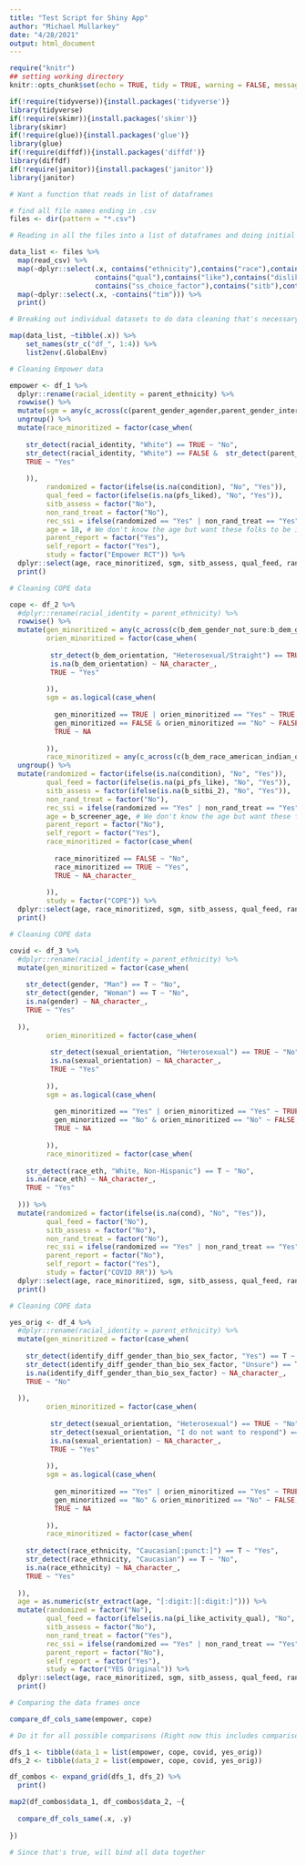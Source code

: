```yaml
---
title: "Test Script for Shiny App"
author: "Michael Mullarkey"
date: "4/28/2021"
output: html_document
---
```


```r
require("knitr")
## setting working directory
knitr::opts_chunk$set(echo = TRUE, tidy = TRUE, warning = FALSE, message = FALSE, include = FALSE)

```

```r

if(!require(tidyverse)){install.packages('tidyverse')}
library(tidyverse)
if(!require(skimr)){install.packages('skimr')}
library(skimr)
if(!require(glue)){install.packages('glue')}
library(glue)
if(!require(diffdf)){install.packages('diffdf')}
library(diffdf)
if(!require(janitor)){install.packages('janitor')}
library(janitor)

```

```r

# Want a function that reads in list of dataframes

# find all file names ending in .csv 
files <- dir(pattern = "*.csv")

# Reading in all the files into a list of dataframes and doing initial selecting down of variables relevant to the dashboard

data_list <- files %>%
  map(read_csv) %>% 
  map(~dplyr::select(.x, contains("ethnicity"),contains("race"),contains("age"),contains("sex"),contains("gender"),contains("orientation"),contains("cond"),
                     contains("qual"),contains("like"),contains("dislike"),contains("pfs"),contains("pswq"),contains("cdi"),contains("idas"),contains("phq"),contains("mfq"),
                     contains("ss_choice_factor"),contains("sitb"),contains("identify_diff_gender_than_bio_sex_factor"))) %>% 
  map(~dplyr::select(.x, -contains("tim"))) %>% 
  print()

# Breaking out individual datasets to do data cleaning that's necessary for individual dataframes https://stackoverflow.com/questions/59169631/split-a-list-into-separate-data-frame-in-r

map(data_list, ~tibble(.x)) %>%
    set_names(str_c("df_", 1:4)) %>% 
    list2env(.GlobalEnv)

```

```r

# Cleaning Empower data

empower <- df_1 %>% 
  dplyr::rename(racial_identity = parent_ethnicity) %>% 
  rowwise() %>% 
  mutate(sgm = any(c_across(c(parent_gender_agender,parent_gender_intersex, parent_gender_other:parent_gender_notsure)))) %>% 
  ungroup() %>% 
  mutate(race_minoritized = factor(case_when(
    
    str_detect(racial_identity, "White") == TRUE ~ "No",
    str_detect(racial_identity, "White") == FALSE &  str_detect(parent_ethnicity_other_text, "white") ~ "No",
    TRUE ~ "Yes"
    
    )),
         randomized = factor(ifelse(is.na(condition), "No", "Yes")),
         qual_feed = factor(ifelse(is.na(pfs_liked), "No", "Yes")),
         sitb_assess = factor("No"),
         non_rand_treat = factor("No"),
         rec_ssi = ifelse(randomized == "Yes" | non_rand_treat == "Yes", "Yes", "No"),
         age = 18, # We don't know the age but want these folks to be included in the dashboard for folks looking for adults
         parent_report = factor("Yes"),
         self_report = factor("Yes"),
         study = factor("Empower RCT")) %>% 
  dplyr::select(age, race_minoritized, sgm, sitb_assess, qual_feed, randomized, non_rand_treat, rec_ssi, self_report, parent_report, study) %>% 
  print()

```

```r

# Cleaning COPE data

cope <- df_2 %>% 
  #dplyr::rename(racial_identity = parent_ethnicity) %>% 
  rowwise() %>% 
  mutate(gen_minoritized = any(c_across(c(b_dem_gender_not_sure:b_dem_gender_male_to_female_transgender_mtf, b_dem_gender_transgender))),
         orien_minoritized = factor(case_when(
           
          str_detect(b_dem_orientation, "Heterosexual/Straight") == TRUE ~ "No",
          is.na(b_dem_orientation) ~ NA_character_,
          TRUE ~ "Yes"
           
         )),
         sgm = as.logical(case_when(
           
           gen_minoritized == TRUE | orien_minoritized == "Yes" ~ TRUE,
           gen_minoritized == FALSE & orien_minoritized == "No" ~ FALSE,
           TRUE ~ NA
           
         )),
         race_minoritized = any(c_across(c(b_dem_race_american_indian_or_alaska_native:b_dem_race_native_hawaiian_or_other_pacific_islander, b_dem_race_black_african_american,b_dem_race_other_specify)))) %>% 
  ungroup() %>% 
  mutate(randomized = factor(ifelse(is.na(condition), "No", "Yes")),
         qual_feed = factor(ifelse(is.na(pi_pfs_like), "No", "Yes")),
         sitb_assess = factor(ifelse(is.na(b_sitbi_2), "No", "Yes")),
         non_rand_treat = factor("No"),
         rec_ssi = ifelse(randomized == "Yes" | non_rand_treat == "Yes", "Yes", "No"),
         age = b_screener_age, # We don't know the age but want these folks to be included in the dashboard for folks looking for adults
         parent_report = factor("No"),
         self_report = factor("Yes"),
         race_minoritized = factor(case_when(
           
           race_minoritized == FALSE ~ "No",
           race_minoritized == TRUE ~ "Yes",
           TRUE ~ NA_character_
           
         )),
         study = factor("COPE")) %>% 
  dplyr::select(age, race_minoritized, sgm, sitb_assess, qual_feed, randomized, non_rand_treat, rec_ssi, self_report, parent_report, study) %>% 
  print()


```
```r

# Cleaning COPE data

covid <- df_3 %>% 
  #dplyr::rename(racial_identity = parent_ethnicity) %>% 
  mutate(gen_minoritized = factor(case_when(
    
    str_detect(gender, "Man") == T ~ "No",
    str_detect(gender, "Woman") == T ~ "No",
    is.na(gender) ~ NA_character_,
    TRUE ~ "Yes"
    
  )),
         orien_minoritized = factor(case_when(
           
          str_detect(sexual_orientation, "Heterosexual") == TRUE ~ "No",
          is.na(sexual_orientation) ~ NA_character_,
          TRUE ~ "Yes"
           
         )),
         sgm = as.logical(case_when(
           
           gen_minoritized == "Yes" | orien_minoritized == "Yes" ~ TRUE,
           gen_minoritized == "No" & orien_minoritized == "No" ~ FALSE,
           TRUE ~ NA
           
         )),
         race_minoritized = factor(case_when(
    
    str_detect(race_eth, "White, Non-Hispanic") == T ~ "No",
    is.na(race_eth) ~ NA_character_,
    TRUE ~ "Yes"
    
  ))) %>% 
  mutate(randomized = factor(ifelse(is.na(cond), "No", "Yes")),
         qual_feed = factor("No"),
         sitb_assess = factor("No"),
         non_rand_treat = factor("No"),
         rec_ssi = ifelse(randomized == "Yes" | non_rand_treat == "Yes", "Yes", "No"),
         parent_report = factor("No"),
         self_report = factor("Yes"),
         study = factor("COVID RR")) %>% 
  dplyr::select(age, race_minoritized, sgm, sitb_assess, qual_feed, randomized, non_rand_treat, rec_ssi, self_report, parent_report, study) %>% 
  print()


```
```r

# Cleaning COPE data

yes_orig <- df_4 %>% 
  #dplyr::rename(racial_identity = parent_ethnicity) %>% 
  mutate(gen_minoritized = factor(case_when(
    
    str_detect(identify_diff_gender_than_bio_sex_factor, "Yes") == T ~ "Yes",
    str_detect(identify_diff_gender_than_bio_sex_factor, "Unsure") == T ~ "Yes",
    is.na(identify_diff_gender_than_bio_sex_factor) ~ NA_character_,
    TRUE ~ "No"
    
  )),
         orien_minoritized = factor(case_when(
           
          str_detect(sexual_orientation, "Heterosexual") == TRUE ~ "No",
          str_detect(sexual_orientation, "I do not want to respond") == TRUE ~ "No",
          is.na(sexual_orientation) ~ NA_character_,
          TRUE ~ "Yes"
           
         )),
         sgm = as.logical(case_when(
           
           gen_minoritized == "Yes" | orien_minoritized == "Yes" ~ TRUE,
           gen_minoritized == "No" & orien_minoritized == "No" ~ FALSE,
           TRUE ~ NA
           
         )),
         race_minoritized = factor(case_when(
    
    str_detect(race_ethnicity, "Caucasian[:punct:]") == T ~ "Yes",
    str_detect(race_ethnicity, "Caucasian") == T ~ "No",
    is.na(race_ethnicity) ~ NA_character_,
    TRUE ~ "Yes"
    
  )),
  age = as.numeric(str_extract(age, "[:digit:][:digit:]"))) %>% 
  mutate(randomized = factor("No"),
         qual_feed = factor(ifelse(is.na(pi_like_activity_qual), "No", "Yes")),
         sitb_assess = factor("No"),
         non_rand_treat = factor("Yes"),
         rec_ssi = ifelse(randomized == "Yes" | non_rand_treat == "Yes", "Yes", "No"),
         parent_report = factor("No"),
         self_report = factor("Yes"),
         study = factor("YES Original")) %>% 
  dplyr::select(age, race_minoritized, sgm, sitb_assess, qual_feed, randomized, non_rand_treat, rec_ssi, self_report, parent_report, study) %>% 
  print()

```

```r

# Comparing the data frames once

compare_df_cols_same(empower, cope)

# Do it for all possible comparisons (Right now this includes comparisons of the data frames against themselves)

dfs_1 <- tibble(data_1 = list(empower, cope, covid, yes_orig))
dfs_2 <- tibble(data_2 = list(empower, cope, covid, yes_orig))

df_combos <- expand_grid(dfs_1, dfs_2) %>% 
  print()

map2(df_combos$data_1, df_combos$data_2, ~{
  
  compare_df_cols_same(.x, .y)
  
})

# Since that's true, will bind all data together


```

